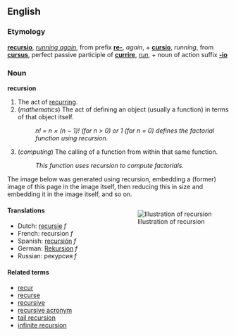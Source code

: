 ==English==
===Etymology===
{{L.}} '''[[recursio]]''', ''[[running again]]'', from prefix '''[[re-]]''', ''again'', + '''[[cursio]]''', ''running'', from '''[[cursus]]''', perfect passive participle of '''[[currire]]''', ''[[run]]'', + noun of action suffix '''[[-io]]'''

===Noun===
'''recursion'''
{{wikipedia}}
#The act of [[recur]]ring.
#(''mathematics'') The act of defining an object (usually a function) in terms of that object itself.
#:''n! = n &times; (n &minus; 1)! (for n > 0) or 1 (for n = 0) defines the factorial function using recursion.''
#(''computing'') The calling of a function from within that same function.
#:''This function uses recursion to compute factorials.''

The image below was generated using recursion, embedding a (former) image of this page in the image itself, then reducing this in size and embedding it in the image itself, and so on.

<div style="float:right;margin:0 0 1em 1em;">[[Image:Recursion(recursion).jpg|Illustration of recursion]]</div>

====Translations====
*Dutch: [[recursie]] ''f''
*French: recursion ''f''
*Spanish: [[recursión]] ''f''
*German: [[Rekursion]] ''f''
*Russian: рекурсия ''f''

====Related terms====
*[[recur]]
*[[recurse]]
*[[recursive]]
*[[recursive acronym]]
*[[tail recursion]]
*[[infinite recursion]]